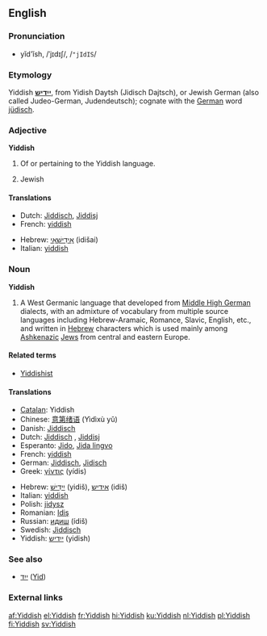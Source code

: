 {{interwiktionary|code=yi}}
==English==
{{wikipedia}}

===Pronunciation===
*yĭd'ĭsh, /ˈjɪdɪʃ/, /<tt>"jIdIS</tt>/

===Etymology===
Yiddish '''[[ייִדיש]]''', from Yidish Daytsh (Jidisch Dajtsch), or Jewish German (also called Judeo-German, Judendeutsch); cognate with the [[German]] word [[jüdisch]].

===Adjective===
'''Yiddish'''

# Of or pertaining to the Yiddish language.
# {{colloquial}} Jewish

====Translations====
{{trans-top|of or pertaining to the Yiddish language}}
*Dutch: [[Jiddisch]], [[Jiddisj]]
*French: [[yiddish]] {{mf}}
{{trans-mid}}
*Hebrew: [[אידישאי|אִידִישָׁאִי]] (idišai)
*Italian: [[yiddish]] {{m}}
{{trans-bottom}}

{{trans-top|Jewish}}
{{trans-mid}}
{{trans-bottom}}

===Noun===
'''Yiddish'''

# A West Germanic language that developed from [[Middle High German]] dialects, with an admixture of vocabulary from multiple source languages including Hebrew-Aramaic, Romance, Slavic, English, etc., and written in [[Hebrew]] characters which is used mainly among [[Ashkenazi]]c [[Jew]]s from central and eastern Europe.

====Related terms====
*[[Yiddishist]]

====Translations====
{{top}}
*[[Catalan]]: Yiddish
*Chinese: [[意第绪语]] (Yìdìxù yǔ)
*Danish: [[Jiddisch]]
*Dutch: [[Jiddisch]] {{n}}, [[Jiddisj]] {{n}}
*Esperanto: [[Jido]], [[Jida lingvo]]
*French: [[yiddish]] {{m}}
*German: [[Jiddisch]], [[Jidisch]]
*Greek: [[γίντις]] (yídis)
{{mid}}
*Hebrew: [[יידיש|יִידִישׁ]] (yidiš), [[אידיש]] (idiš)
*Italian: [[yiddish]] {{m}}
*Polish: [[jidysz]] {{m}}
*Romanian: [[Idiş]]
*Russian: [[идиш]] (ídiš) {{m}}
*Swedish: [[Jiddisch]]
*Yiddish: [[ייִדיש]] (yidish)
{{bottom}}

===See also===
*[[ייִד]] ([[Jew|Yid]]) {{m}}

===External links===
{{ethnologue|lang=Eastern Yiddish|code=ydd}}
{{ethnologue|lang=Western Yiddish|code=yih}}

[[af:Yiddish]]
[[el:Yiddish]]
[[fr:Yiddish]]
[[hi:Yiddish]]
[[ku:Yiddish]]
[[nl:Yiddish]]
[[pl:Yiddish]]
[[fi:Yiddish]]
[[sv:Yiddish]]